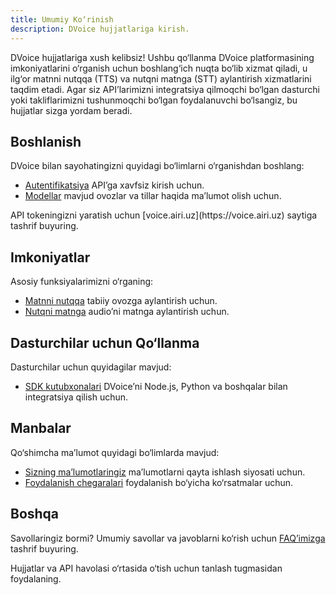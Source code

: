 ```yaml
---
title: Umumiy Ko‘rinish
description: DVoice hujjatlariga kirish.
---
```


DVoice hujjatlariga xush kelibsiz! Ushbu qo‘llanma DVoice platformasining imkoniyatlarini o‘rganish uchun boshlang‘ich nuqta bo‘lib xizmat qiladi, u ilg‘or matnni nutqqa (TTS) va nutqni matnga (STT) aylantirish xizmatlarini taqdim etadi. Agar siz API’larimizni integratsiya qilmoqchi bo‘lgan dasturchi yoki takliflarimizni tushunmoqchi bo‘lgan foydalanuvchi bo‘lsangiz, bu hujjatlar sizga yordam beradi.

## Boshlanish

DVoice bilan sayohatingizni quyidagi bo‘limlarni o‘rganishdan boshlang:

- [Autentifikatsiya](./authentication) API’ga xavfsiz kirish uchun.
- [Modellar](./models) mavjud ovozlar va tillar haqida ma’lumot olish uchun.

<Callout type="info">
  API tokeningizni yaratish uchun [voice.airi.uz](https://voice.airi.uz) saytiga
  tashrif buyuring.
</Callout>

## Imkoniyatlar

Asosiy funksiyalarimizni o‘rganing:

- [Matnni nutqqa](../capabilities/text-to-speech) tabiiy ovozga aylantirish uchun.
- [Nutqni matnga](../capabilities/speech-to-text) audio’ni matnga aylantirish uchun.

## Dasturchilar uchun Qo‘llanma

Dasturchilar uchun quyidagilar mavjud:

- [SDK kutubxonalari](../developer-guide/sdk-libraries) DVoice’ni Node.js, Python va boshqalar bilan integratsiya qilish uchun.

## Manbalar

Qo‘shimcha ma’lumot quyidagi bo‘limlarda mavjud:

- [Sizning ma’lumotlaringiz](../resources/your-data) ma’lumotlarni qayta ishlash siyosati uchun.
- [Foydalanish chegaralari](../resources/rate-limits) foydalanish bo‘yicha ko‘rsatmalar uchun.

## Boshqa

Savollaringiz bormi? Umumiy savollar va javoblarni ko‘rish uchun [FAQ’imizga](../faq) tashrif buyuring.

Hujjatlar va API havolasi o‘rtasida o‘tish uchun tanlash tugmasidan foydalaning.
